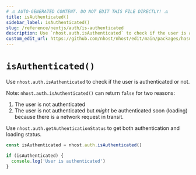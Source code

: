 ```yaml
---
# ⚠️ AUTO-GENERATED CONTENT. DO NOT EDIT THIS FILE DIRECTLY! ⚠️
title: isAuthenticated()
sidebar_label: isAuthenticated()
slug: /reference/nextjs/auth/is-authenticated
description: Use `nhost.auth.isAuthenticated` to check if the user is authenticated or not.
custom_edit_url: https://github.com/nhost/nhost/edit/main/packages/hasura-auth-js/src/hasura-auth-client.ts#L484
---
```


# `isAuthenticated()`

Use `nhost.auth.isAuthenticated` to check if the user is authenticated or not.

Note: `nhost.auth.isAuthenticated()` can return `false` for two reasons:

1. The user is not authenticated
2. The user is not authenticated but _might_ be authenticated soon (loading) because there is a network request in transit.

Use `nhost.auth.getAuthenticationStatus` to get both authentication and loading status.

```ts
const isAuthenticated = nhost.auth.isAuthenticated()

if (isAuthenticated) {
  console.log('User is authenticated')
}
```

